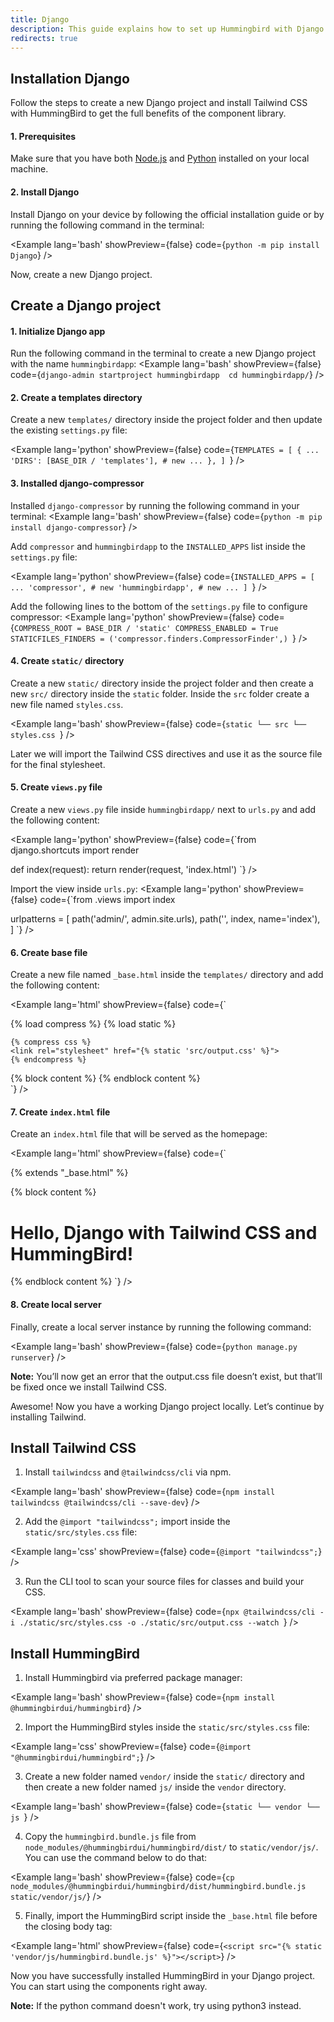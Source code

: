 ```yaml
---
title: Django
description: This guide explains how to set up Hummingbird with Django using Tailwind CSS. It covers project setup, configuration, and usage so you can quickly build and style components in your Django app.
redirects: true
---
```


## Installation Django

Follow the steps to create a new Django project and install Tailwind CSS with HummingBird to get the full benefits of the component library.

#### 1. Prerequisites
Make sure that you have both <a href="https://nodejs.org/en/download/" target="_blank" rel="noopener noreferrer">Node.js</a> and <a href="https://www.python.org/downloads/" target="_blank" rel="noopener noreferrer">Python</a> installed on your local machine.

#### 2. Install Django
Install Django on your device by following the official installation guide or by running the following command in the terminal:

<Example lang='bash' showPreview={false} code={`python -m pip install Django`} />

Now, create a new Django project.


## Create a Django project

#### 1. Initialize Django app

Run the following command in the terminal to create a new Django project with the name `hummingbirdapp`: 
<Example lang='bash' showPreview={false} code={`django-admin startproject hummingbirdapp 
cd hummingbirdapp/`} />

#### 2. Create a templates directory
Create a new `templates/` directory inside the project folder and then update the existing `settings.py` file:

<Example lang='python' showPreview={false} 
  code={`TEMPLATES = [
    {
        ...
        'DIRS': [BASE_DIR / 'templates'], # new
        ...
    },
]
`} 
/>

#### 3. Installed django-compressor

Installed `django-compressor` by running the following command in your terminal:
<Example lang='bash' showPreview={false} code={`python -m pip install django-compressor`} />

Add `compressor` and `hummingbirdapp` to the `INSTALLED_APPS` list inside the `settings.py` file:

<Example lang='python' showPreview={false} 
  code={`INSTALLED_APPS = [
    ...
    'compressor', # new
    'hummingbirdapp', # new
    ...
]
`}
/>

Add the following lines to the bottom of the `settings.py` file to configure compressor:
<Example lang='python' showPreview={false} 
  code={`COMPRESS_ROOT = BASE_DIR / 'static'
  COMPRESS_ENABLED = True
  STATICFILES_FINDERS = ('compressor.finders.CompressorFinder',)
`}
/>

#### 4. Create `static/` directory

Create a new `static/` directory inside the project folder and then create a new `src/` directory inside the `static` folder. Inside the `src` folder create a new file named `styles.css`.

<Example lang='bash' showPreview={false} code={`static
└── src
    └── styles.css
`} />

Later we will import the Tailwind CSS directives and use it as the source file for the final stylesheet.

#### 5. Create `views.py` file
Create a new `views.py` file inside `hummingbirdapp/` next to `urls.py` and add the following content:

<Example lang='python' showPreview={false} 
  code={`from django.shortcuts import render 

def index(request):
    return render(request, 'index.html')
`}
/>

Import the view inside `urls.py`:
<Example lang='python' showPreview={false} 
  code={`from .views import index

urlpatterns = [
  path('admin/', admin.site.urls),
  path('', index, name='index'),
]
`}
/>

#### 6. Create base file

Create a new file named `_base.html` inside the `templates/` directory and add the following content:

<Example lang='html' showPreview={false} 
  code={`<!-- templates/_base.html -->

{% load compress %}
{% load static %}

<!DOCTYPE html>
<html lang="en">

<head>
    <meta charset="UTF-8">
    <meta http-equiv="X-UA-Compatible" content="IE=edge">
    <meta name="viewport" content="width=device-width, initial-scale=1.0">
    <title>Django + Tailwind CSS + HummingBird</title>

    {% compress css %}
    <link rel="stylesheet" href="{% static 'src/output.css' %}">
    {% endcompress %}

</head>

<body class="bg-green-50">
    <div class="container mx-auto mt-4">
        {% block content %}
        {% endblock content %}
    </div>
</body>

</html>
`} />

#### 7. Create `index.html` file
Create an `index.html` file that will be served as the homepage:

<Example lang='html' showPreview={false} 
  code={`<!-- templates/index.html -->

{% extends "_base.html" %}

{% block content %}
<h1 class="text-3xl font-bold underline text-center text-gray-800">
    Hello, Django with Tailwind CSS and HummingBird!
</h1> 
{% endblock content %}
`} /> 

#### 8. Create local server
Finally, create a local server instance by running the following command:

<Example lang='bash' showPreview={false} code={`python manage.py runserver`} />

**Note:** You’ll now get an error that the output.css file doesn’t exist, but that’ll be fixed once we install Tailwind CSS.

Awesome! Now you have a working Django project locally. Let’s continue by installing Tailwind.


## Install Tailwind CSS

1. Install `tailwindcss` and `@tailwindcss/cli` via npm.

<Example lang='bash' showPreview={false} code={`npm install tailwindcss @tailwindcss/cli --save-dev`} />

2. Add the `@import "tailwindcss";` import inside the `static/src/styles.css` file:

<Example lang='css' showPreview={false} 
  code={`@import "tailwindcss";`} />

3. Run the CLI tool to scan your source files for classes and build your CSS.

<Example lang='bash' showPreview={false} code={`npx @tailwindcss/cli -i ./static/src/styles.css -o ./static/src/output.css --watch
`} />


## Install HummingBird

1. Install Hummingbird via preferred package manager:

<Example lang='bash' showPreview={false} code={`npm install @hummingbirdui/hummingbird`} />

2. Import the HummingBird styles inside the `static/src/styles.css` file:

<Example lang='css' showPreview={false} 
  code={`@import "@hummingbirdui/hummingbird";`} />

3. Create a new folder named `vendor/` inside the `static/` directory and then create a new folder named `js/` inside the `vendor` directory. 

<Example lang='bash' showPreview={false} code={`static
└── vendor
    └── js
`} />

4. Copy the `hummingbird.bundle.js` file from `node_modules/@hummingbirdui/hummingbird/dist/` to `static/vendor/js/`. You can use the command below to do that:

<Example lang='bash' showPreview={false} code={`cp node_modules/@hummingbirdui/hummingbird/dist/hummingbird.bundle.js static/vendor/js/`} />

5. Finally, import the HummingBird script inside the `_base.html` file before the closing body tag:

<Example lang='html' showPreview={false} 
  code={`<script src="{% static 'vendor/js/hummingbird.bundle.js' %}"></script>`} />


Now you have successfully installed HummingBird in your Django project. You can start using the components right away.


**Note:** If the python command doesn't work, try using python3 instead.